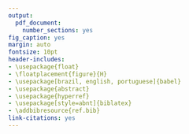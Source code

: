 ```yaml
---
output:
  pdf_document:
    number_sections: yes
fig_caption: yes
margin: auto
fontsize: 10pt
header-includes:
- \usepackage{float}
- \floatplacement{figure}{H}
- \usepackage[brazil, english, portuguese]{babel}
- \usepackage{abstract}
- \usepackage{hyperref}
- \usepackage[style=abnt]{biblatex}
- \addbibresource{ref.bib}
link-citations: yes
---
```



\renewcommand{\figurename}{Figura}
\renewcommand{\tablename}{Tabela}
\renewcommand{\baselinestretch}{1.5}

\begin{titlepage}
\begin{center} 

{\large UNICAMP - Universidade Estadual de Campinas}\\[0.2cm] 
{\large IMECC - Instituto de Matemática, Estatística e Computação Científica}\\[0.2cm] 
{\large Departamento de Estatística}\\[0.2cm]
{\large ME731 - Métodos em Análise Multivariada}\\[6.1cm]
{\bf \Large Trabalho}\\[6cm] 

\begin{flushright}
{ Carlos Kamioka RA 168624 \\ 
Giovanni Chaves RA 173733\\
Caio Henrique de Sousa Lima RA 214144\\ 
Júlio Mendes Pazelli RA 219494\\
Nathan Blusa Amaarela Soltinho RA 222854} \\[5cm] 
\end{flushright}


{Campinas}\\[0.2cm]
{2020}
\end{center}
\end{titlepage}
